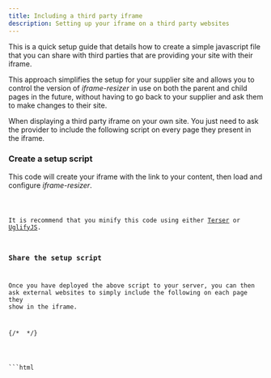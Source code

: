 ```yaml
---
title: Including a third party iframe
description: Setting up your iframe on a third party websites
---
```




This is a quick setup guide that details how to create a simple javascript file that you can share with
third parties that are providing your site with their iframe. 

This approach simplifies the setup for your supplier site and allows you to control the version of _iframe-resizer_ 
in use on both the parent and child pages in the future, without having to go back to your supplier and ask them to
 make changes to their site.

When displaying a third party iframe on your own site. You just need to ask the provider to include the following
script on every page they present in the iframe.

### Create a setup script
This code will create your iframe with the link to your content, then load and configure _iframe-resizer_.

<Code lang="ts" title="include-iframe.js" code={include} />

It is recommend that you minify this code using either [Terser](https://terser.org/) or 
[UglifyJS](https://skalman.github.io/UglifyJS-online/).

### Share the setup script

Once you have deployed the above script to your server, you can then ask external websites
to simply include the following on each page they show in the iframe.

{/* <!-- prettier-ignore-start --> */}

<Tabs>
  <TabItem label="HTML">
```html
<script async src="https://your-domain.com/include-iframe.js">
```
  </TabItem>

</Tabs>
{/* <!-- prettier-ignore-end --> */}

The child package is designed to be a good guest on the sites that host it. As such it will not initialize until
having first received a message from the parent page.

<FeedbackComponent />
